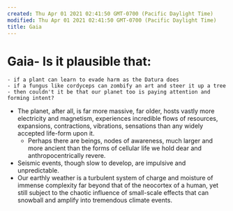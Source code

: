 ```yaml
---
created: Thu Apr 01 2021 02:41:50 GMT-0700 (Pacific Daylight Time)
modified: Thu Apr 01 2021 02:41:50 GMT-0700 (Pacific Daylight Time)
title: Gaia
---
```

# Gaia- Is it plausible that:
    - if a plant can learn to evade harm as the Datura does
    - if a fungus like cordyceps can zombify an art and steer it up a tree
    - then couldn't it be that our planet too is paying attention and forming intent?
- The planet, after all, is far more massive, far older, hosts vastly more electricity and magnetism, experiences incredible flows of resources, expansions, contractions, vibrations, sensations than any widely accepted life-form upon it.
    - Perhaps there are beings, nodes of awareness, much larger and more ancient than the forms of cellular life we hold dear and anthropocentrically revere.
- Seismic events, though slow to develop, are impulsive and unpredictable.
- Our earthly weather is a turbulent system of charge and moisture of immense complexity far beyond that of the neocortex of a human, yet still subject to the chaotic influence of small-scale effects that can snowball and amplify into tremendous climate events.
